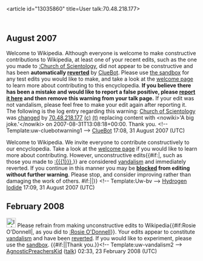 <article id="13035860" title=User talk:70.48.218.177>
	<talkpage id="13035860" title="User talk:70.48.218.177">

== August 2007 ==
{{{icon|[[Image:Information.svg|left|25px]] }}}Welcome to Wikipedia. Although everyone is welcome to make constructive contributions to Wikipedia, at least one of your recent edits, such as the one you made to [[:Church of Scientology]], did not appear to be constructive and has been '''automatically [[Help:Reverting|reverted]]''' by [[User:ClueBot|ClueBot]].  Please use [[Wikipedia:Sandbox|the sandbox]] for any test edits you would like to make, and take a look at the [[Wikipedia:Introduction|welcome page]] to learn more about contributing to this encyclopedia. {{User:ClueBot/Tracker}} '''If you believe there has been a mistake and would like to report a false positive, please [[User:ClueBot/FalsePositives|report it here]] and then remove this warning from your talk page.'''  If your edit was not vandalism, please feel free to make your edit again after reporting it. The following is the log entry regarding this warning: [[Church of Scientology]] was [http://en.wikipedia.org/w/index.php?title=Church+of+Scientology&amp;diff=154843293&amp;oldid=154805953 changed] by [[User:70.48.218.177|70.48.218.177]] [[Special:Contributions/70.48.218.177|(c)]] [[User talk:70.48.218.177|(t)]] replacing content with &lt;nowiki&gt;'A big joke.'&lt;/nowiki&gt; on 2007-08-31T13:08:18+00:00. Thank you. &lt;!-- Template:uw-cluebotwarning1 --&gt; [[User:ClueBot|ClueBot]] 17:08, 31 August 2007 (UTC)

{{{icon|[[Image:Stop hand nuvola.svg|left|30px]] }}}Welcome to Wikipedia. We invite everyone to contribute constructively to our encyclopedia. Take a look at the [[Wikipedia:Introduction|welcome page]] if you would like to learn more about contributing. However, unconstructive edits{{#if:{{{1|}}}|, such as those you made to [[:{{{1}}}]],}} are considered [[Wikipedia:Vandalism|vandalism]] and immediately reverted. If you continue in this manner you may be '''[[Wikipedia:blocking policy|blocked]] from editing without further warning'''. Please stop, and consider improving rather than damaging the work of others. {{{{{subst|}}}#if:{{{2|}}}|{{{2}}}|}} &lt;!-- Template:Uw-bv --&gt; [[User:Hydrogen Iodide|Hydrogen Iodide]] 17:09, 31 August 2007 (UTC)

== February 2008 ==

[[Image:Information.svg|25px]] Please refrain from making unconstructive edits to Wikipedia{{#if:Rosie O'Donnell|, as you did to [[:Rosie O'Donnell]]}}. Your edits appear to constitute [[Wikipedia:Vandalism|vandalism]] and have been [[Help:Reverting|reverted]]. If you would like to experiment, please use the [[Wikipedia:Sandbox|sandbox]]. {{#if:|{{{2}}}|Thank you.}}&lt;!-- Template:uw-vandalism2 --&gt; [[User:AgnosticPreachersKid|AgnosticPreachersKid]] ([[User talk:AgnosticPreachersKid|talk]]) 02:33, 23 February 2008 (UTC)
	</talkpage>
</article>